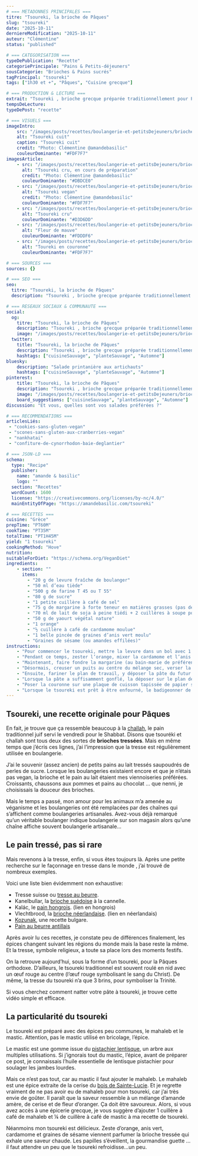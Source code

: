 ```yaml
---
# === METADONNES PRINCIPALES ===
titre: "Tsoureki, la brioche de Pâques"
slug: "tsoureki"
date: "2025-10-11"
derniereModification: "2025-10-11"
auteur: "Clémentine"
status: "published"

# === CATEGORISATION ===
typeDePublication: "Recette"
categoriePrincipale: "Pains & Petits-déjeuners"
sousCategorie: "Brioches & Pains sucrés"
tagPrincipal: "tsoureki"
tags: ["1h30 et +", "Pâques", "Cuisine grecque"]

# === PRODUCTION & LECTURE ===
extrait: "Tsoureki , brioche grecque préparée traditionnellement pour Pâques. Voici la recette du tsoureki vegan, délicieux et parfumé."
tempsDeLecture:
typeDePost: "recette"

# === VISUELS ===
imageIntro: 
    src: "/images/posts/recettes/boulangerie-et-petitsDejeuners/brioches-et-painsSucrés/tsoureki/Tsoureki-cuit.webp"
    alt: "Tsoureki cuit"
    caption: "Tsoureki cuit"
    credit: "Photo: Clémentine @amandebasilic"
    couleurDominante: "#FDF7F7"
imagesArticle:
    - src: "/images/posts/recettes/boulangerie-et-petitsDejeuners/brioches-et-painsSucrés/tsoureki/Tsoureki-en-preparation.webp"
      alt: "Tsoureki cru, en cours de préparation"
      credit: "Photo: Clémentine @amandebasilic"
      couleurDominante: "#DBDCE0"
    - src: "/images/posts/recettes/boulangerie-et-petitsDejeuners/brioches-et-painsSucrés/tsoureki/Tsoureki-vegan.webp"
      alt: "Tsoureki vegan"
      credit: "Photo: Clémentine @amandebasilic"
      couleurDominante: "#FDF7F7"
    - src: "/images/posts/recettes/boulangerie-et-petitsDejeuners/brioches-et-painsSucrés/tsoureki/Tsoureki-cru.webp"
      alt: "Tsoureki cru"
      couleurDominante: "#D3D6DD"
    - src: "/images/posts/recettes/boulangerie-et-petitsDejeuners/brioches-et-painsSucrés/tsoureki/Fleur-de-mauve.webp"
      alt: "Fleur de mauve"
      couleurDominante: "#FDDDF6"
    - src: "/images/posts/recettes/boulangerie-et-petitsDejeuners/brioches-et-painsSucrés/tsoureki/Toureki-couronne.webp"
      alt: "Toureki en couronne"
      couleurDominante: "#FDF7F7"

# === SOURCES ===
sources: {}

# === SEO ===
seo: 
  titre: "Tsoureki, la brioche de Pâques"
  description: "Tsoureki , brioche grecque préparée traditionnellement pour Pâques. Voici la recette du tsoureki vegan, délicieux et parfumé."

# === RESEAUX SOCIAUX & COMMUNAUTE ===
social: 
  og:
    titre: "Tsoureki, la brioche de Pâques"
    description: "Tsoureki , brioche grecque préparée traditionnellement pour Pâques. Voici la recette du tsoureki vegan, délicieux et parfumé."
    image: "/images/posts/recettes/boulangerie-et-petitsDejeuners/brioches-et-painsSucrés/tsoureki/Tsoureki-cuit.webp"
  twitter:
    title: "Tsoureki, la brioche de Pâques"
    description: "Tsoureki , brioche grecque préparée traditionnellement pour Pâques. Voici la recette du tsoureki vegan, délicieux et parfumé."
    hashtags: ["cuisineSauvage", "planteSauvage", "Automne"]
bluesky:
    description: "Salade printanière aux artichauts"
    hashtags: ["cuisineSauvage", "planteSauvage", "Automne"]
pinterest:
    title: "Tsoureki, la brioche de Pâques"
    description: "Tsoureki , brioche grecque préparée traditionnellement pour Pâques. Voici la recette du tsoureki vegan, délicieux et parfumé."
    image: "/images/posts/recettes/boulangerie-et-petitsDejeuners/brioches-et-painsSucrés/tsoureki/Tsoureki-cuit.webp" # Format 2:3 optimisé
    board_suggestions: ["cuisineSauvage", "planteSauvage", "Automne"]
discussion: "Et vous, quelles sont vos salades préférées ?"

# === RECOMMENDATIONS ===
articlesLiés:
 - "cookies-sans-gluten-vegan"
 - "scones-sans-gluten-aux-cranberries-vegan"
 - "nankhatai"
 - "confiture-de-cynorrhodon-baie-deglantier"

# === JSON-LD ===
schema:
  type: "Recipe"
  publisher: 
    name: "amande & basilic"
    logo: ""
  section: "Recettes"
  wordCount: 1600
  license: "https://creativecommons.org/licenses/by-nc/4.0/"
  mainEntityOfPage: "https://amandebasilic.com/tsoureki"

# === RECETTES ===
cuisine: "Grèce"
prepTime: "PT60M"
cookTime: "PT35M"
totalTime: "PT1H45M"
yield: "1 tsoureki"
cookingMethod: "Hove"
nutrition: 
suitableForDiet: "https://schema.org/VeganDiet"
ingredients:
    - section: ""
      items: 
        - "20 g de levure fraîche de boulanger"
        - "50 ml d’eau tiède"
        - "500 g de farine T 45 ou T 55"
        - "80 g de sucre"
        - "1 petite cuillère à café de sel"
        - "75 g de margarine à forte teneur en matières grasses (pas de margarine à tartiner)"
        - "70 ml de lait de soja à peine tiédi + 2 cuillères à soupe pour la dorure"
        - "50 g de yaourt végétal nature"
        - "1 orange"
        - "½ cuillère à café de cardamome moulue"
        - "1 belle pincée de graines d’anis vert moulu"
        - "Graines de sésame (ou amandes effilées)"
instructions: 
    - "Pour commencer le tsoureki, mettre la levure dans un bol avec 1 pincée de sucre et 50 ml d’eau tiède. Puis remuer et laisser reposer 10 minutes dans un endroit tiède."
    - "Pendant ce temps, zester l’orange, mixer la cardamome et l’anis vert. Ensuite, verser la farine, le sucre, le sel et les épices dans un grand bol, mélanger les poudres afin de les homogénéiser."
    - "Maintenant, faire fondre la margarine (au bain-marie de préférence) avant de la verser dans un bol avec le lait tiédi et le yaourt, fouetter."
    - "Désormais, creuser un puits au centre du mélange sec, verser la levure activée et mélanger avec une cuillère en bois. Maintenant, incorporer la préparation margarine/lait et continuer à mélanger."
    - "Ensuite, fariner le plan de travail, y déposer la pâte du futur tsoureki et pétrir 10 minutes avant de former une boule lisse et homogène. Ensuite, poser la boule dans un saladier, couvrir d’un linge propre et laisser lever environ 1 heure dans un endroit chaud à l’abri des courants d’air. La pâte doit doubler de volume."
    - "Lorsque la pâte a suffisamment gonflé, la déposer sur le plan de travail fariné et la couper en 3 parties égales. Former 3 longs boudins, les placer côte à côte, pincer les 3 extrémités pour sceller le début de la tresse et réaliser la tresse. En fin de tresse, pincer à nouveau les 3 extrémités pour fermer la tresse et former une couronne. Saupoudrer de graines de sésame."
    - "Poser la couronne sur une plaque de cuisson tapissée de papier sulfurisé, couvrir avec un linge et laisser à nouveau lever 1 heure. À nouveau, la pâte doit doubler de volume."
    - "Lorsque le tsoureki est prêt à être enfourné, le badigeonner de lait végétal et préchauffer le four à 180°. Et pour finir, cuire 35 minutes puis laisser refroidir sur une grille avant de savourer."
---
```


## Tsoureki, une recette originale pour Pâques

En fait, je trouve que ça ressemble beaucoup à la [challah](https://amandebasilic.com/pains-et-petit-dejeuner/challah-vegan/), le pain traditionnel juif servi le vendredi pour le Shabbat.
Disons que tsouréki et challah sont tous deux des sortes de **brioches tressées**.
Mais en même temps que j’écris ces lignes, j’ai l’impression que la tresse est régulièrement utilisée en boulangerie.

J’ai le souvenir (assez ancien) de petits pains au lait tressés saupoudrés de perles de sucre.
Lorsque les boulangeries existaient encore et que je n’étais pas vegan, la brioche et le pain au lait étaient mes viennoiseries préférées. Croissants, chaussons aux pommes et pains au chocolat … que nenni, je choisissais la douceur des brioches.

Mais le temps a passé, mon amour pour les animaux m’a amenée au véganisme et les boulangeries ont été remplacées par des chaînes qui s’affichent comme boulangeries artisanales.
Avez-vous déjà remarqué qu’un véritable boulanger indique boulangerie sur son magasin alors qu’une chaîne affiche souvent boulangerie artisanale…

## Le pain tressé, pas si rare

Mais revenons à la tresse, enfin, si vous êtes toujours là. Après une petite recherche sur le façonnage en tresse dans le monde , j’ai trouvé de nombreux exemples.

Voici une liste bien évidemment non exhaustive:
- Tresse suisse ou [tresse au beurre](https://fr.wikipedia.org/wiki/Tresse_au_beurre).
- Kanelbullar, la [brioche suédoise](https://amandebasilic.com/kanelbullar/) à la cannelle.
- Kalác, le [pain hongrois](https://www.momwithfive.com/hu/2020/03/14/hazi-foszlos-kalacs-recept-peksutemeny/). (lien en hongrois)
- Vlechtbrood, la [brioche néerlandaise](https://acupoflife.nl/vlechtbrood/). (lien en néerlandais)
- [Kozunak](https://www.196flavors.com/fr/bulgarie-kozunak/), une recette bulgare.
- [Pain au beurre antillais](https://www.alicepegie.com/le-pain-au-beurre-antillais/)

Après avoir lu ces recettes, je constate peu de différences finalement, les épices changent suivant les régions du monde mais la base reste la même.
Et la tresse, symbole religieux, a toute sa place lors des moments festifs.

On la retrouve aujourd’hui, sous la forme d’un tsoureki, pour la Pâques orthodoxe.
D’ailleurs, le tsoureki traditionnel est souvent roulé en nid avec un œuf rouge au centre (l’œuf rouge symbolisant le sang du Christ). De même, la tresse du tsoureki n’a que 3 brins, pour symboliser la Trinité.

Si vous cherchez comment natter votre pâte à tsoureki, je trouve cette vidéo simple et efficace.

## La particularité du tsoureki

Le tsoureki est préparé avec des épices peu communes, le mahaleb et le mastic. Attention, pas le mastic utilisé en bricolage, l’épice.

Le mastic est une gomme issue du [pistachier lentisque](https://fr.wikipedia.org/wiki/Pistacia_lentiscus), un arbre aux multiples utilisations.
Si j’ignorais tout du mastic, l’épice, avant de préparer ce post, je connaissais l’huile essentielle de lentisque pistachier pour soulager les jambes lourdes.

Mais ce n’est pas tout, car au mastic il faut ajouter le mahaleb. Le mahaleb est une épice extraite de la cerise du [bois de Sainte-Lucie](https://fr.wikipedia.org/wiki/Prunus_mahaleb).
Et je regrette vraiment de ne pas avoir eu de mahaleb pour mon tsoureki, car j’ai très envie de goûter. Il paraît que la saveur ressemble à un mélange d’amande amère, de cerise et de fleur d’oranger. Ça doit être savoureux.
Alors, si vous avez accès à une épicerie grecque, je vous suggère d’ajouter 1 cuillère à café de mahaleb et ¼ de cuillère à café de mastic à ma recette de tsoureki.

Néanmoins mon tsoureki est délicieux. Zeste d’orange, anis vert, cardamome et graines de sésame viennent parfumer la brioche tressée qui exhale une saveur chaude.
Les papilles s’éveillent, la gourmandise guette … il faut attendre un peu que le tsoureki refroidisse…un peu.



